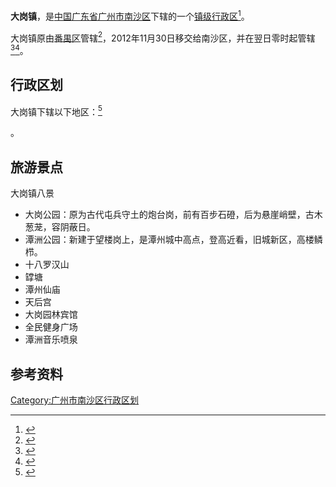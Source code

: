 {{coord|22|48|18.54|N|113|23|53.63|E|type:landmark|display=title}}
{{中国乡级行政区<!---乡级行政区专用模板--->
|行政区全称 = 大岗镇
|景观照片文件名 = 
|景观照片描述 = 
|位置图文件名 = 
|位置图描述 = 
|汉语拼音 = 
|通用拼音 = 
|上级行政区 = [[广东省|广东省]][[广州市|广州市]][[南沙区_(广州市)|南沙区]]
|行政区类别 = [[镇|镇]]
|行政区划代码 = 
|建置时间 = 
|政府驻地 = 豪岗大道13号
|地理坐标 = {{coord|22|48|18.54|N|113|23|53.63|E}}
|行政区划 = 32
|村委会 = 6
|居委会 = 25
|总面积 = 90.07平方公里
|户籍人口 = 7.9万人
|户籍人口年份 = 2010年
|常住人口 = 13万人
|常住人口年份 = 2010年
|人口密度 = 1443.32人/平方公里
|GDP = 66亿元
|GDP年份 = 2011
|邮政编码 = 511470
|电话区号 = 020
|官方网站 = http://dagang.panyu.gov.cn:82/dagang/{{dead link|date=2017年12月 |bot=InternetArchiveBot |fix-attempted=yes }}
|网站名称 = 大岗镇人民政府网站
}}

'''大岗镇'''，是[[中华人民共和国|中国]][[广东省|广东省]][[广州市|广州市]][[南沙区_(广州市)|南沙区]]下辖的一个[[行政建制镇|镇级行政区]]<ref>{{Cite web|url=http://dagang.panyu.gov.cn:82/dagang/info/newsshow?newsid=129|title=大岗镇简介|work=大岗镇人民政府|date=2010-02-01|language=zh-hans}}{{dead link|date=2017年12月 |bot=InternetArchiveBot |fix-attempted=yes }}</ref>。

大岗镇原由[[番禺区|番禺区]]管辖<ref>{{PRC admin/ref sgc|{{PRC admin/parent|44/01/13/114/000}}}}</ref>，2012年11月30日移交给南沙区，并在翌日零时起管辖<ref>{{cite web|url=http://www.panyu.gov.cn/portal/site/site/portal/panyu/contentShow.portal?contentId=DGR428LUA7A4MG7Z46M1QVQGUJ28LPH&categoryId=63NYEWKOP85BLCZ8IYQ50OVMLJ9Z2TMG|title=番禺区南沙区行政区划调整交接仪式举行 东涌、大岗、榄核三镇并入南沙区|work=番禺区人民政府|date=2012-11-30|language=zh-hans|deadurl=yes|archiveurl=https://archive.is/20150601192432/http://www.panyu.gov.cn/portal/site/site/portal/panyu/contentShow.portal?contentId=DGR428LUA7A4MG7Z46M1QVQGUJ28LPH&categoryId=63NYEWKOP85BLCZ8IYQ50OVMLJ9Z2TMG|archivedate=2015-06-01|access-date=2015-04-05}}</ref><ref>{{cite web|url=http://www.gz.gov.cn/gzgov/s7119/201212/1024845.shtml|title=我市举行番禺区南沙区行政区划调整交接仪式|work=广州市人民政府|date=2012-12-05|language=zh-hans|access-date=2019-02-16|archive-url=https://web.archive.org/web/20190217030338/http://www.gz.gov.cn/gzgov/s7119/201212/1024845.shtml|archive-date=2019-02-17|dead-url=yes}}</ref>。

== 行政区划 ==

大岗镇下辖以下地区：<ref>{{PRC admin/ref sgc|44/01/13/114/000}}</ref>

{{PRC admin/children|44/01/13/114/000}}。
== 旅游景点 ==
大岗镇八景
* 大岗公园：原为古代屯兵守土的炮台岗，前有百步石磴，后为悬崖峭壁，古木葱茏，容阴蔽日。
* 潭洲公园：新建于望楼岗上，是潭州城中高点，登高近看，旧城新区，高楼鳞栉。
* 十八罗汉山
* 罉塘
* 潭州仙庙
* 天后宫
* 大岗园林宾馆
* 全民健身广场
*潭洲音乐喷泉

== 参考资料 ==

{{reflist}}

{{行政区划小作品}}
{{广州小作品}}
{{广州市南沙区行政区划}}
[[Category:广州市南沙区行政区划|Category:广州市南沙区行政区划]]
